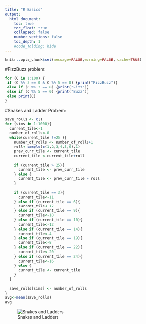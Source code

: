 ```yaml
---
title: "R Basics"
output:
  html_document:
    toc: true
    toc_float: true
    collapsed: false
    number_sections: false
    toc_depth: 1
    #code_folding: hide
---
```


```r
knitr::opts_chunk$set(message=FALSE,warning=FALSE, cache=TRUE)
```

#FizzBuzz problem:

```r
for (C in 1:100) {
 if (C %% 3 == 0 & C %% 5 == 0) {print("FizzBuzz")}
 else if (C %% 3 == 0) {print("Fizz")}
 else if (C %% 5 == 0) {print("Buzz")}
 else print(C)
}
```

#Snakes and Ladder Problem:

```r
save_rolls <- c()
for (sims in 1:1000){
  current_tile<-1
  number_of_rolls<-0
  while(current_tile !=25 ){
    number_of_rolls <- number_of_rolls+1
    roll<-sample(c(1,2,3,4,5,6),1)
    prev_curr_tile <- current_tile
    current_tile <-current_tile+roll
    
    if (current_tile > 25){
      current_tile <- prev_curr_tile
    } else {
      current_tile <- prev_curr_tile + roll
    }
    
    if (current_tile == 3){
      current_tile<-11
    } else if (current_tile == 6){
      current_tile<-17
    } else if (current_tile == 9){
      current_tile<-18
    } else if (current_tile == 10){
      current_tile<-12
    } else if (current_tile == 14){
      current_tile<-4
    } else if (current_tile == 19){
      current_tile<-8
    } else if (current_tile == 22){
      current_tile<-20
    } else if (current_tile == 24){
      current_tile<-16
    } else {
      current_tile <- current_tile
    }
  }
  
  save_rolls[sims] <- number_of_rolls
}
avg<-mean(save_rolls)
avg
```




![Snakes and Ladders](images/SnakesLadders.png)








